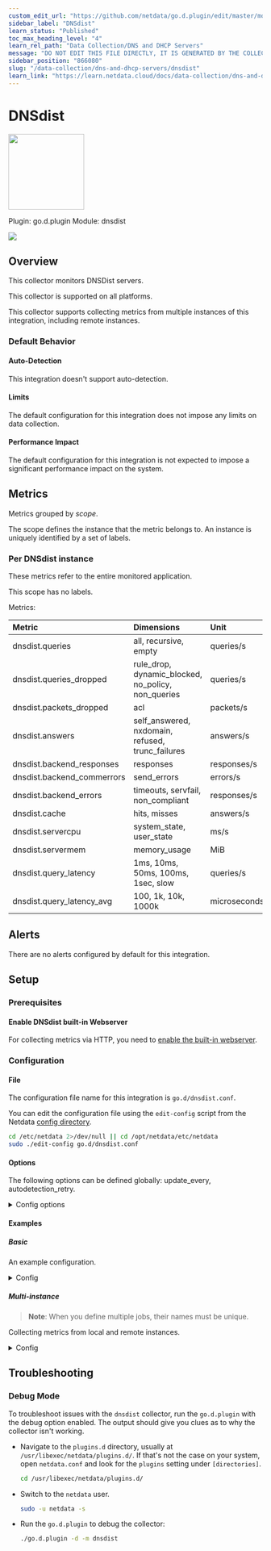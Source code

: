 ```yaml
---
custom_edit_url: "https://github.com/netdata/go.d.plugin/edit/master/modules/dnsdist/metadata.yaml"
sidebar_label: "DNSdist"
learn_status: "Published"
toc_max_heading_level: "4"
learn_rel_path: "Data Collection/DNS and DHCP Servers"
message: "DO NOT EDIT THIS FILE DIRECTLY, IT IS GENERATED BY THE COLLECTOR'S metadata.yaml FILE"
sidebar_position: "866080"
slug: "/data-collection/dns-and-dhcp-servers/dnsdist"
learn_link: "https://learn.netdata.cloud/docs/data-collection/dns-and-dhcp-servers/dnsdist"
---
```



# DNSdist


<img src="https://netdata.cloud/img/network-wired.svg" width="150"/>


Plugin: go.d.plugin
Module: dnsdist

<img src="https://img.shields.io/badge/maintained%20by-Netdata-%2300ab44" />

## Overview

This collector monitors DNSDist servers.




This collector is supported on all platforms.

This collector supports collecting metrics from multiple instances of this integration, including remote instances.


### Default Behavior

#### Auto-Detection

This integration doesn't support auto-detection.

#### Limits

The default configuration for this integration does not impose any limits on data collection.

#### Performance Impact

The default configuration for this integration is not expected to impose a significant performance impact on the system.


## Metrics

Metrics grouped by *scope*.

The scope defines the instance that the metric belongs to. An instance is uniquely identified by a set of labels.



### Per DNSdist instance

These metrics refer to the entire monitored application.

This scope has no labels.

Metrics:

| Metric | Dimensions | Unit |
|:------|:----------|:----|
| dnsdist.queries | all, recursive, empty | queries/s |
| dnsdist.queries_dropped | rule_drop, dynamic_blocked, no_policy, non_queries | queries/s |
| dnsdist.packets_dropped | acl | packets/s |
| dnsdist.answers | self_answered, nxdomain, refused, trunc_failures | answers/s |
| dnsdist.backend_responses | responses | responses/s |
| dnsdist.backend_commerrors | send_errors | errors/s |
| dnsdist.backend_errors | timeouts, servfail, non_compliant | responses/s |
| dnsdist.cache | hits, misses | answers/s |
| dnsdist.servercpu | system_state, user_state | ms/s |
| dnsdist.servermem | memory_usage | MiB |
| dnsdist.query_latency | 1ms, 10ms, 50ms, 100ms, 1sec, slow | queries/s |
| dnsdist.query_latency_avg | 100, 1k, 10k, 1000k | microseconds |



## Alerts

There are no alerts configured by default for this integration.


## Setup

### Prerequisites

#### Enable DNSdist built-in Webserver

For collecting metrics via HTTP, you need to [enable the built-in webserver](https://dnsdist.org/guides/webserver.html).



### Configuration

#### File

The configuration file name for this integration is `go.d/dnsdist.conf`.


You can edit the configuration file using the `edit-config` script from the
Netdata [config directory](/docs/configuring/configuration#the-netdata-config-directory).

```bash
cd /etc/netdata 2>/dev/null || cd /opt/netdata/etc/netdata
sudo ./edit-config go.d/dnsdist.conf
```
#### Options

The following options can be defined globally: update_every, autodetection_retry.


<details><summary>Config options</summary>

| Name | Description | Default | Required |
|:----|:-----------|:-------|:--------:|
| update_every | Data collection frequency. | 1 | False |
| autodetection_retry | Recheck interval in seconds. Zero means no recheck will be scheduled. | 0 | False |
| url | Server URL. | http://127.0.0.1:8083 | True |
| username | Username for basic HTTP authentication. |  | False |
| password | Password for basic HTTP authentication. |  | False |
| proxy_url | Proxy URL. |  | False |
| proxy_username | Username for proxy basic HTTP authentication. |  | False |
| proxy_password | Password for proxy basic HTTP authentication. |  | False |
| timeout | HTTP request timeout. | 1 | False |
| method | HTTP request method. | GET | False |
| body | HTTP request body. |  | False |
| headers | HTTP request headers. |  | False |
| not_follow_redirects | Redirect handling policy. Controls whether the client follows redirects. | False | False |
| tls_skip_verify | Server certificate chain and hostname validation policy. Controls whether the client performs this check. | False | False |
| tls_ca | Certification authority that the client uses when verifying the server's certificates. |  | False |
| tls_cert | Client tls certificate. |  | False |
| tls_key | Client tls key. |  | False |

</details>

#### Examples

##### Basic

An example configuration.

<details><summary>Config</summary>

```yaml
jobs:
  - name: local
    url: http://127.0.0.1:8083
    headers:
      X-API-Key: your-api-key # static pre-shared authentication key for access to the REST API (api-key).

```
</details>

##### Multi-instance

> **Note**: When you define multiple jobs, their names must be unique.

Collecting metrics from local and remote instances.


<details><summary>Config</summary>

```yaml
jobs:
  - name: local
    url: http://127.0.0.1:8083
    headers:
      X-API-Key: 'your-api-key' # static pre-shared authentication key for access to the REST API (api-key).

  - name: remote
    url: http://203.0.113.0:8083
    headers:
      X-API-Key: 'your-api-key'

```
</details>



## Troubleshooting

### Debug Mode

To troubleshoot issues with the `dnsdist` collector, run the `go.d.plugin` with the debug option enabled. The output
should give you clues as to why the collector isn't working.

- Navigate to the `plugins.d` directory, usually at `/usr/libexec/netdata/plugins.d/`. If that's not the case on
  your system, open `netdata.conf` and look for the `plugins` setting under `[directories]`.

  ```bash
  cd /usr/libexec/netdata/plugins.d/
  ```

- Switch to the `netdata` user.

  ```bash
  sudo -u netdata -s
  ```

- Run the `go.d.plugin` to debug the collector:

  ```bash
  ./go.d.plugin -d -m dnsdist
  ```


